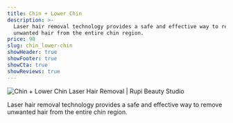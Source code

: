 ```yaml
---
title: Chin + Lower Chin
description: >-
  Laser hair removal technology provides a safe and effective way to remove
  unwanted hair from the entire chin region.
price: 90
slug: chin_lower-chin
showHeader: true
showFooter: true
showCta: true
showReviews: true
---
```


![Chin + Lower Chin Laser Hair Removal | Rupi Beauty Studio](/uploads/services/laser-hair-removal.webp 'Chin + Lower Chin Laser Hair Removal  | Rupi Beauty Studio')

Laser hair removal technology provides a safe and effective way to remove unwanted hair from the entire chin region.
